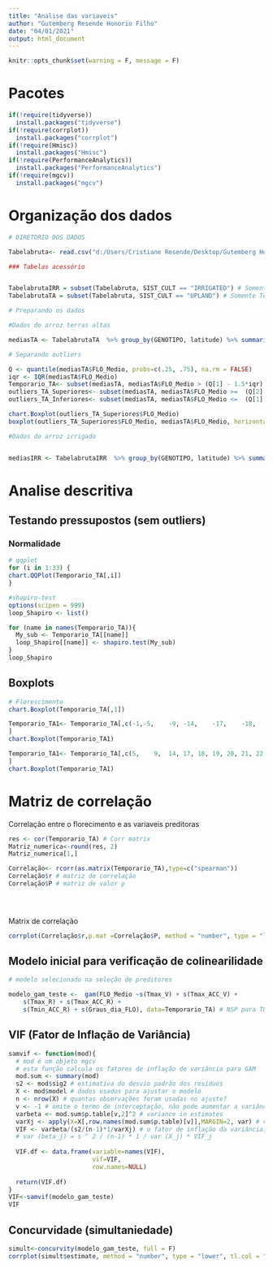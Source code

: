 ```yaml
---
title: "Analise das variaveis"
author: "Gutemberg Resende Honorio Filho"
date: "04/01/2021"
output: html_document
---
```




```r
knitr::opts_chunk$set(warning = F, message = F)
```

# Pacotes
```r
if(!require(tidyverse))
  install.packages("tidyverse")
if(!require(corrplot))
  install.packages("corrplot")
if(!require(Hmisc))
  install.packages("Hmisc")
if(!require(PerformanceAnalytics))
  install.packages("PerformanceAnalytics")
if(!require(mgcv)) 
  install.packages("mgcv")

```

# Organização dos dados
```r
# DIRETÓRIO DOS DADOS 

Tabelabruta<- read.csv("d:/Users/Cristiane Resende/Desktop/Gutemberg Honorio/Mestrado/Dados_originais/Merge_1980_2018.csv", header = TRUE, sep = ",", stringsAsFactors = FALSE) # tabela com os dados originais

### Tabelas acessório


TabelabrutaIRR = subset(Tabelabruta, SIST_CULT == "IRRIGATED") # Somente Irrigado
TabelabrutaTA = subset(Tabelabruta, SIST_CULT == "UPLAND") # Somente Terras altas

```

```r
# Preparando os dados

#Dados do arroz terras altas

mediasTA <- TabelabrutaTA  %>% group_by(GENOTIPO, latitude) %>% summarise(FLO_Medio = mean(FLO_E), Tmax_Maxima=	mean(Tmax_Maxima),Tmax_fld_m=	mean(Tmax_fld_m),	Tmax_R=	mean(Tmax_R),	Tmax_ACC_R=	mean(Tmax_ACC_R), Tmax_Minima=	mean(Tmax_Minima),	Tmax_Media=mean(Tmax_Media),Tmax_V=	mean(Tmax_V),Tmax_ACC_V=	mean(Tmax_ACC_V),	Tmin_Maxima=mean(Tmin_Maxima),Tmin_Minima=	mean(Tmin_Minima),	Tmin_Media=mean(Tmin_Media),	Tmin_V=	mean(Tmin_V),	Tmin_ACC_V=mean(Tmin_ACC_V), Tmin_fld_m=	mean(Tmin_fld_m),	Tmin_R=	mean(Tmin_R),	Tmin_ACC_R=	mean(Tmin_ACC_R), Chuva_ACC=	mean(Chuva_ACC),	Chuva_ACC_V=mean(Chuva_ACC_V), Chuva_ACC_R=	mean(Chuva_ACC_R),Rad_ACC_R=	mean(Rad_ACC_R),	Rad_ACC=	mean(Rad_ACC),	Rad_ACC_V=mean(Rad_ACC_V),	UR_Media=mean(umidade_Media),UR_V=	mean(umidade_V), UR_fld_m=	mean(umidade_fld_m),	UR_R=	mean(umidade_R),	Vento_fld_m=	mean(Vento_fld_m),	Vento_R=	mean(Vento_R), Vento_Media=	mean(Vento_Media),	Vento_V=mean(Vento_V),			Graus_dia_ciclo=mean(graus_dia_ciclo), graus_dia_FLO=mean(graus_dia_FLO+graus_dia_IP)) # médias das variaveis pelos genótipos considerando as latitudes em que foram plantados.

# Separando outliers

Q <- quantile(mediasTA$FLO_Medio, probs=c(.25, .75), na.rm = FALSE)
iqr <- IQR(mediasTA$FLO_Medio)
Temporario_TA<- subset(mediasTA, mediasTA$FLO_Medio > (Q[1] - 1.5*iqr) & mediasTA$FLO_Medio < (Q[2]+1.5*iqr))
outliers_TA_Superiores<- subset(mediasTA, mediasTA$FLO_Medio >=  (Q[2] + 1.5*iqr))
outliers_TA_Inferiores<- subset(mediasTA, mediasTA$FLO_Medio <=  (Q[1] - 1.5*iqr))
```
```r
chart.Boxplot(outliers_TA_Superiores$FLO_Medio)
boxplot(outliers_TA_Superiores$FLO_Medio, mediasTA$FLO_Medio, horizontal = T)
```


```r

#Dados do arroz irrigado


mediasIRR <- TabelabrutaIRR  %>% group_by(GENOTIPO, latitude) %>% summarise(FLO_Medio = mean(FLO_E), Tmax_Maxima=	mean(Tmax_Maxima),Tmax_fld_m=	mean(Tmax_fld_m),	Tmax_R=	mean(Tmax_R),	Tmax_ACC_R=	mean(Tmax_ACC_R), Tmax_Minima=	mean(Tmax_Minima),	Tmax_Media=mean(Tmax_Media),Tmax_V=	mean(Tmax_V),Tmax_ACC_V=	mean(Tmax_ACC_V),	Tmin_Maxima=mean(Tmin_Maxima),Tmin_Minima=	mean(Tmin_Minima),	Tmin_Media=mean(Tmin_Media),	Tmin_V=	mean(Tmin_V),	Tmin_ACC_V=mean(Tmin_ACC_V), Tmin_fld_m=	mean(Tmin_fld_m),	Tmin_R=	mean(Tmin_R),	Tmin_ACC_R=	mean(Tmin_ACC_R), Chuva_ACC=	mean(Chuva_ACC),	Chuva_ACC_V=mean(Chuva_ACC_V), Chuva_ACC_R=	mean(Chuva_ACC_R),Rad_ACC_R=	mean(Rad_ACC_R),	Rad_ACC=	mean(Rad_ACC),	Rad_ACC_V=mean(Rad_ACC_V),	UR_Media=mean(umidade_Media),UR_V=	mean(umidade_V), UR_fld_m=	mean(umidade_fld_m),	UR_R=	mean(umidade_R),	Vento_fld_m=	mean(Vento_fld_m),	Vento_R=	mean(Vento_R), Vento_Media=	mean(Vento_Media),	Vento_V=mean(Vento_V),			Graus_dia_ciclo=mean(graus_dia_ciclo), graus_dia_FLO=mean(graus_dia_FLO+graus_dia_IP)) # médias das variaveis pelos genótipos considerando as latitudes em que foram plantados.


```
# Analise descritiva 

## Testando pressupostos (sem outliers)

### Normalidade

```r
# qqplot
for (i in 1:33) {
chart.QQPlot(Temporario_TA[,i])
}

```



```r
#shapiro-test
options(scipen = 999)
loop_Shapiro <- list()

for (name in names(Temporario_TA)){
  My_sub <- Temporario_TA[[name]]
  loop_Shapiro[[name]] <- shapiro.test(My_sub)
}
loop_Shapiro

```


## Boxplots

```r
# Florescimento
chart.Boxplot(Temporario_TA[,1])
```

```r
Temporario_TA1<- Temporario_TA[,c(-1,-5,	-9,	-14,	-17,	-18,	-19,	-20,	-21,	-22,	-23,	-32,	-33)
]
chart.Boxplot(Temporario_TA1)
```
```r
Temporario_TA1<- Temporario_TA[,c(5,	9,	14,	17,	18,	19,	20,	21,	22,	23,	32,	33)
]
chart.Boxplot(Temporario_TA1)
```
 
# Matriz de correlação 

Correlação entre o florecimento e as variaveis preditoras

```r
res <- cor(Temporario_TA) # Corr matrix
Matriz_numerica<-round(res, 2)
Matriz_numerica[1,]
```
```r

Correlação<- rcorr(as.matrix(Temporario_TA),type=c("spearman"))
Correlação$r # matriz de correlação
Correlação$P # matriz de valor p


  
```
  
Matrix de correlação
```r
corrplot(Correlação$r,p.mat =Correlação$P, method = "number", type = "lower", tl.col = "black", tl.cex = 0.5, number.cex = 0.7, sig.level = 0.05)
```


## Modelo inicial para verificação de colinearilidade

```r
# modelo selecionado na seleção de preditores

modelo_gam_teste <-  gam(FLO_Medio ~s(Tmax_V) + s(Tmax_ACC_V) + 
    s(Tmax_R) + s(Tmax_ACC_R) + 
    s(Tmin_ACC_R) + s(Graus_dia_FLO), data=Temporario_TA) # NSP para TODAS
```


## VIF (Fator de Inflação de Variância)
```r
samvif <- function(mod){
  # mod é um objeto mgcv
  # esta função calcula os fatores de inflação de variância para GAM
  mod.sum <- summary(mod)
  s2 <- mod$sig2 # estimativa do desvio padrão dos resíduos
  X <- mod$model # dados usados para ajustar o modelo
  n <- nrow(X) # quantas observações foram usadas no ajuste?
  v <- -1 # omite o termo de interceptação, não pode aumentar a variância
  varbeta <- mod.sum$p.table[v,2]^2 # variance in estimates
  varXj <- apply(X=X[,row.names(mod.sum$p.table)[v]],MARGIN=2, var) # variância de todas as variáveis explicativas
  VIF <- varbeta/(s2/(n-1)*1/varXj) # o fator de inflação da variância, obtido por rearranjo
  # var (beta_j) = s ^ 2 / (n-1) * 1 / var (X_j) * VIF_j
  
  VIF.df <- data.frame(variable=names(VIF),
                       vif=VIF, 
                       row.names=NULL)
                       
  return(VIF.df)
}
VIF<-samvif(modelo_gam_teste)
VIF

```

## Concurvidade (simultaniedade)
```r
simult<-concurvity(modelo_gam_teste, full = F)
corrplot(simult$estimate, method = "number", type = "lower", tl.col = "black", tl.cex = 1, number.cex = 0.7, cl.pos = "n") # Quanto mais proximo de 1 maior é a probabilidade de simultaniedade que é uma generalização da colinearilidade em modelos GAM
```



